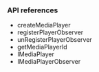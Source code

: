 <PlatformWrapper platform="react-native">
        
### API references

* <Link to = "{{global.API_REF_RN_ROOT}}/class_irtcengine.html#api_irtcengine_createmediaplayer">createMediaPlayer</Link>
* <Link to = "{{global.API_REF_RN_ROOT}}/class_imediaplayer.html#api_irtcengine_imediaplayer_registerplayersourceobserver">registerPlayerObserver</Link>
* <Link to = "{{global.API_REF_RN_ROOT}}/class_imediaplayer.html#api_irtcengine_imediaplayer_unregisterplayersourceobserver">unRegisterPlayerObserver</Link>
* <Link to = "{{global.API_REF_RN_ROOT}}/class_imediaplayer.html#api_irtcengine_imediaplayer_getmediaplayerid">getMediaPlayerId</Link>
* <Link to = "{{global.API_REF_RN_ROOT}}/class_imediaplayer.html">IMediaPlayer</Link>
* <Link to = "{{global.API_REF_RN_ROOT}}/class_imediaplayersourceobserver.html">IMediaPlayerObserver</Link>

</PlatformWrapper>
